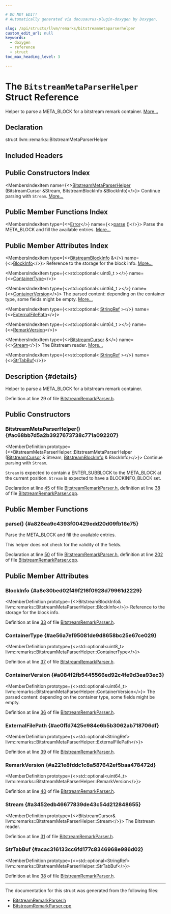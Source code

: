 ```yaml
---

# DO NOT EDIT!
# Automatically generated via docusaurus-plugin-doxygen by Doxygen.

slug: /api/structs/llvm/remarks/bitstreammetaparserhelper
custom_edit_url: null
keywords:
  - doxygen
  - reference
  - struct
toc_max_heading_level: 3

---
```





# The `BitstreamMetaParserHelper` Struct Reference

<DoxygenPage pluginConfig={pluginConfig}>

Helper to parse a META&#95;BLOCK for a bitstream remark container. <a href="#details">More...</a>

## Declaration

<CodeBlock>struct llvm::remarks::BitstreamMetaParserHelper</CodeBlock>

## Included Headers

<IncludesList>
<IncludesListItem
  filePath="llvm/Remarks/BitstreamRemarkParser.h"
  permalink="/docs/api/files/include/include/llvm/include/llvm/remarks/bitstreamremarkparser-h"
  isLocal="true" />
</IncludesList>

## Public Constructors Index

<MembersIndex>

<MembersIndexItem
  name={<><a href="#ac68bb7d5a2b3927673738c771a092207">BitstreamMetaParserHelper</a> (BitstreamCursor &amp;Stream, BitstreamBlockInfo &amp;BlockInfo)</>}>
Continue parsing with <code>Stream</code>. <a href="#ac68bb7d5a2b3927673738c771a092207">More...</a>
</MembersIndexItem>

</MembersIndex>

## Public Member Functions Index

<MembersIndex>

<MembersIndexItem
  type={<><a href="/docs/api/classes/llvm/error">Error</a></>}
  name={<><a href="#a826ea9c4393f00429edd20d09fb16e75">parse</a> ()</>}>
Parse the META&#95;BLOCK and fill the available entries. <a href="#a826ea9c4393f00429edd20d09fb16e75">More...</a>
</MembersIndexItem>

</MembersIndex>

## Public Member Attributes Index

<MembersIndex>

<MembersIndexItem
  type={<><a href="/docs/api/classes/llvm/bitstreamblockinfo">BitstreamBlockInfo</a> &amp;</>}
  name={<><a href="#a8e30bed02f49f216f0928d79961d2229">BlockInfo</a></>}>
Reference to the storage for the block info. <a href="#a8e30bed02f49f216f0928d79961d2229">More...</a>
</MembersIndexItem>

<MembersIndexItem
  type={<>std::optional&lt; uint8&#95;t &gt;</>}
  name={<><a href="#ae56a7ef95081de9d8658bc25e67ce029">ContainerType</a></>}>
</MembersIndexItem>

<MembersIndexItem
  type={<>std::optional&lt; uint64&#95;t &gt;</>}
  name={<><a href="#a084f2fb5445566ed92c4fe9d3ea93ec3">ContainerVersion</a></>}>
The parsed content: depending on the container type, some fields might be empty. <a href="#a084f2fb5445566ed92c4fe9d3ea93ec3">More...</a>
</MembersIndexItem>

<MembersIndexItem
  type={<>std::optional&lt; <a href="/docs/api/classes/llvm/stringref">StringRef</a> &gt;</>}
  name={<><a href="#ae0ffd7425e984e6b5b3062ab718706df">ExternalFilePath</a></>}>
</MembersIndexItem>

<MembersIndexItem
  type={<>std::optional&lt; uint64&#95;t &gt;</>}
  name={<><a href="#a221e8fddc1c8a587642ef5baa478472d">RemarkVersion</a></>}>
</MembersIndexItem>

<MembersIndexItem
  type={<><a href="/docs/api/classes/llvm/bitstreamcursor">BitstreamCursor</a> &amp;</>}
  name={<><a href="#a3452edb46677839de43c54d212848655">Stream</a></>}>
The Bitstream reader. <a href="#a3452edb46677839de43c54d212848655">More...</a>
</MembersIndexItem>

<MembersIndexItem
  type={<>std::optional&lt; <a href="/docs/api/classes/llvm/stringref">StringRef</a> &gt;</>}
  name={<><a href="#acac316133cc6fd177c8346968e986d02">StrTabBuf</a></>}>
</MembersIndexItem>

</MembersIndex>

## Description {#details}

Helper to parse a META&#95;BLOCK for a bitstream remark container.

Definition at line 29 of file <a href="/docs/api/files/include/include/llvm/include/llvm/remarks/bitstreamremarkparser-h">BitstreamRemarkParser.h</a>.

<SectionDefinition>

## Public Constructors

### BitstreamMetaParserHelper() {#ac68bb7d5a2b3927673738c771a092207}

<MemberDefinition
  prototype={<>BitstreamMetaParserHelper::BitstreamMetaParserHelper (<a href="/docs/api/classes/llvm/bitstreamcursor">BitstreamCursor</a> &amp; Stream, <a href="/docs/api/classes/llvm/bitstreamblockinfo">BitstreamBlockInfo</a> &amp; BlockInfo)</>}>
Continue parsing with <code>Stream</code>.

<code>Stream</code> is expected to contain a ENTER&#95;SUBBLOCK to the META&#95;BLOCK at the current position. <code>Stream</code> is expected to have a BLOCKINFO&#95;BLOCK set.

Declaration at line <a href="/docs/api/files/include/include/llvm/include/llvm/remarks/bitstreamremarkparser-h/#l00045">45</a> of file <a href="/docs/api/files/include/include/llvm/include/llvm/remarks/bitstreamremarkparser-h">BitstreamRemarkParser.h</a>, definition at line <a href="/docs/api/files/lib/lib/remarks/bitstreamremarkparser-cpp/#l00038">38</a> of file <a href="/docs/api/files/lib/lib/remarks/bitstreamremarkparser-cpp">BitstreamRemarkParser.cpp</a>.
</MemberDefinition>

</SectionDefinition>

<SectionDefinition>

## Public Member Functions

### parse() {#a826ea9c4393f00429edd20d09fb16e75}

<MemberDefinition
  prototype="Error BitstreamMetaParserHelper::parse ()">
Parse the META&#95;BLOCK and fill the available entries.

This helper does not check for the validity of the fields.

Declaration at line <a href="/docs/api/files/include/include/llvm/include/llvm/remarks/bitstreamremarkparser-h/#l00050">50</a> of file <a href="/docs/api/files/include/include/llvm/include/llvm/remarks/bitstreamremarkparser-h">BitstreamRemarkParser.h</a>, definition at line <a href="/docs/api/files/lib/lib/remarks/bitstreamremarkparser-cpp/#l00202">202</a> of file <a href="/docs/api/files/lib/lib/remarks/bitstreamremarkparser-cpp">BitstreamRemarkParser.cpp</a>.
</MemberDefinition>

</SectionDefinition>

<SectionDefinition>

## Public Member Attributes

### BlockInfo {#a8e30bed02f49f216f0928d79961d2229}

<MemberDefinition
  prototype={<>BitstreamBlockInfo&amp; llvm::remarks::BitstreamMetaParserHelper::BlockInfo</>}>
Reference to the storage for the block info.

Definition at line <a href="/docs/api/files/include/include/llvm/include/llvm/remarks/bitstreamremarkparser-h/#l00033">33</a> of file <a href="/docs/api/files/include/include/llvm/include/llvm/remarks/bitstreamremarkparser-h">BitstreamRemarkParser.h</a>.
</MemberDefinition>

### ContainerType {#ae56a7ef95081de9d8658bc25e67ce029}

<MemberDefinition
  prototype={<>std::optional&lt;uint8&#95;t&gt; llvm::remarks::BitstreamMetaParserHelper::ContainerType</>}>

Definition at line <a href="/docs/api/files/include/include/llvm/include/llvm/remarks/bitstreamremarkparser-h/#l00037">37</a> of file <a href="/docs/api/files/include/include/llvm/include/llvm/remarks/bitstreamremarkparser-h">BitstreamRemarkParser.h</a>.
</MemberDefinition>

### ContainerVersion {#a084f2fb5445566ed92c4fe9d3ea93ec3}

<MemberDefinition
  prototype={<>std::optional&lt;uint64&#95;t&gt; llvm::remarks::BitstreamMetaParserHelper::ContainerVersion</>}>
The parsed content: depending on the container type, some fields might be empty.

Definition at line <a href="/docs/api/files/include/include/llvm/include/llvm/remarks/bitstreamremarkparser-h/#l00036">36</a> of file <a href="/docs/api/files/include/include/llvm/include/llvm/remarks/bitstreamremarkparser-h">BitstreamRemarkParser.h</a>.
</MemberDefinition>

### ExternalFilePath {#ae0ffd7425e984e6b5b3062ab718706df}

<MemberDefinition
  prototype={<>std::optional&lt;StringRef&gt; llvm::remarks::BitstreamMetaParserHelper::ExternalFilePath</>}>

Definition at line <a href="/docs/api/files/include/include/llvm/include/llvm/remarks/bitstreamremarkparser-h/#l00039">39</a> of file <a href="/docs/api/files/include/include/llvm/include/llvm/remarks/bitstreamremarkparser-h">BitstreamRemarkParser.h</a>.
</MemberDefinition>

### RemarkVersion {#a221e8fddc1c8a587642ef5baa478472d}

<MemberDefinition
  prototype={<>std::optional&lt;uint64&#95;t&gt; llvm::remarks::BitstreamMetaParserHelper::RemarkVersion</>}>

Definition at line <a href="/docs/api/files/include/include/llvm/include/llvm/remarks/bitstreamremarkparser-h/#l00040">40</a> of file <a href="/docs/api/files/include/include/llvm/include/llvm/remarks/bitstreamremarkparser-h">BitstreamRemarkParser.h</a>.
</MemberDefinition>

### Stream {#a3452edb46677839de43c54d212848655}

<MemberDefinition
  prototype={<>BitstreamCursor&amp; llvm::remarks::BitstreamMetaParserHelper::Stream</>}>
The Bitstream reader.

Definition at line <a href="/docs/api/files/include/include/llvm/include/llvm/remarks/bitstreamremarkparser-h/#l00031">31</a> of file <a href="/docs/api/files/include/include/llvm/include/llvm/remarks/bitstreamremarkparser-h">BitstreamRemarkParser.h</a>.
</MemberDefinition>

### StrTabBuf {#acac316133cc6fd177c8346968e986d02}

<MemberDefinition
  prototype={<>std::optional&lt;StringRef&gt; llvm::remarks::BitstreamMetaParserHelper::StrTabBuf</>}>

Definition at line <a href="/docs/api/files/include/include/llvm/include/llvm/remarks/bitstreamremarkparser-h/#l00038">38</a> of file <a href="/docs/api/files/include/include/llvm/include/llvm/remarks/bitstreamremarkparser-h">BitstreamRemarkParser.h</a>.
</MemberDefinition>

</SectionDefinition>

<hr/>

The documentation for this struct was generated from the following files:

<ul>
<li><a href="/docs/api/files/include/include/llvm/include/llvm/remarks/bitstreamremarkparser-h">BitstreamRemarkParser.h</a></li>
<li><a href="/docs/api/files/lib/lib/remarks/bitstreamremarkparser-cpp">BitstreamRemarkParser.cpp</a></li>
</ul>

</DoxygenPage>
